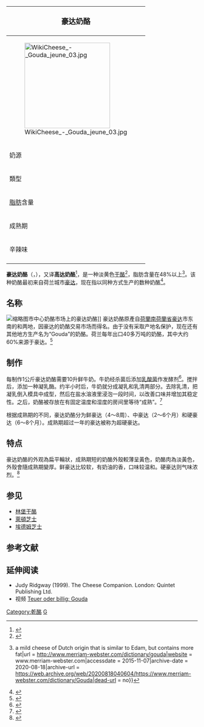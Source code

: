 {{expand|time=2017-12-06T21:29:54+00:00}}
{{noteTA
|G1=Food
}}
{| class="infobox bordered" style="align: right; width: 20em; font-size: 90%; text-align: left; float: right;" cellpadding="3"
|-
! colspan=2 bgcolor="#FFCCAA" style="font-size: 120%; text-align: center;" |'''豪达奶酪'''
|-----
|colspan=2|[[File:WikiCheese_-_Gouda_jeune_03.jpg|225px]]
|-----
| 奶源|| [[牛奶|牛奶]]
|-----
| 類型 ||半硬質
|-----
| [[脂肪|脂肪]]含量 || 48%-51%
|-----
| 成熟期 || 3個月到2年
|-----
| 辛辣味 ||溫和到強烈
|-
|}
'''豪达奶酪'''（{{lang-nl|Goudse kaas}}，{{IPA-nl|ˈɣʌu̯t.sə ˈkaːs|}}），又译'''高达奶酪'''<ref name="gaoda">{{cite journal
|title=高达干酪的生产工艺及控制要点
|journal=中国乳品工业
|author=于丽斌 鞠印凤 窦军 宁颖
|year=2006
|url=http://www.cqvip.com/qk/91276x/200604/21724143.html
|accessdate=2018-01-13
|archive-date=2019-07-23
|archive-url=https://web.archive.org/web/20190723125855/http://www.cqvip.com/qk/91276x/200604/21724143.html
|dead-url=no
}}</ref>，是一种淡黄色[[干酪|干酪]]<ref>{{cite web|title=GOUDA|url=https://cheese.com/gouda/|website=cheese.com|accessdate=2018-01-09|archive-date=2021-05-14|archive-url=https://web.archive.org/web/20210514142044/https://www.cheese.com/gouda/|dead-url=no}}</ref>，脂肪含量在48%以上<ref>{{Cite web|title = Gouda {{!}} a mild cheese of Dutch origin that is similar to Edam, but contains more fat|url = http://www.merriam-webster.com/dictionary/gouda|website = www.merriam-webster.com|accessdate = 2015-11-07|archive-date = 2020-08-18|archive-url = https://web.archive.org/web/20200818040604/https://www.merriam-webster.com/dictionary/Gouda|dead-url = no}}</ref>。该种奶酪最初来自荷兰城市[[豪达|豪达]]，现在指以同种方式生产的数种奶酪<ref>{{cite web |url=http://www.dutchnews.nl/news/archives/2010/10/european_commission_confirms_p.php |title=European commission confirms protection for Gouda Holland |date=2010-10-07 |publisher=DutchNews.NL |accessdate=2010-10-07 |archive-date=2015-01-29 |archive-url=https://web.archive.org/web/20150129054259/http://www.dutchnews.nl/news/archives/2010/10/european_commission_confirms_p.php/ |dead-url=no }}</ref>。

==名称==
[[File:Kaasmarkt2.jpg|缩略图]]市中心奶酪市场上的豪达奶酪]]
{{see also|豪达}}
豪达奶酪原產自[[荷蘭|荷蘭]][[南荷蘭省|南荷蘭省]][[豪达|豪达]]市东南的{{link-nl|哈斯特雷赫特|Haastrecht}}和{{link-nl|斯托尔韦克|Stolwijk}}两地，因豪达的奶酪交易市场而得名。由于没有采取产地名保护，现在还有其他地方生产名为“Gouda”的奶酪。荷兰每年出口40多万吨的奶酪，其中大约60%来源于豪达。<ref name=hy>{{cite web|title=荷兰奶酪重镇——豪达（Gouda）|url=http://hollandtravel.chinesewings.com/city/gouda/|website=华翼网|accessdate=2018-01-09|archive-url=https://web.archive.org/web/20160304092342/http://hollandtravel.chinesewings.com/city/gouda/|archive-date=2016-03-04|dead-url=yes}}</ref>

==制作==
每制作1公斤豪达奶酪需要10升鲜牛奶。牛奶经杀菌后添加[[乳酸菌|乳酸菌]]作发酵剂<ref name="china.com">{{cite web|author1=胡欣|title=组图：去欧洲追寻奶酪的历史|url=http://www1.china.com.cn/chinese/zhuanti/resource/1233583.htm|website=中国网|publisher=美食地理|accessdate=2018-01-09|date=2006-06-07|archive-url=https://web.archive.org/web/20150921093500/http://www1.china.com.cn/chinese/zhuanti/resource/1233583.htm|archive-date=2015-09-21|dead-url=yes}}</ref>。搅拌后，添加一种凝乳酶。约半小时后，牛奶就分成凝乳和乳清两部分。去除乳清，把凝乳倒入模具中成型，然后在盐水溶液里浸泡一段时间，以改善口味并增加其稳定性。之后，奶酪被存放在有固定温度和湿度的房间里等待“成熟”。<ref>{{cite web|author1=mcbain|title=荷兰豪达奶酪的制作过程简介，豪达奶酪是怎么制作的|url=https://www.haocai777.com/Article/zixun/14886.html|website=好菜杰|accessdate=2018-01-09|date=2017-07-06|archive-date=2019-07-25|archive-url=https://web.archive.org/web/20190725130719/https://www.haocai777.com/Article/zixun/14886.html|dead-url=no}}</ref>

根据成熟期的不同，豪达奶酪分为鲜豪达（4～8周）、中豪达（2～6个月）和硬豪达（6～8个月）。成熟期超过一年的豪达被称为超硬豪达。
{{Gallery
 | title  = 豪达奶酪的制造
 | width  = 180
 | height = 140
| Image:Chessee gouda fabrication.JPG|凝乳
| Image:Chese gouda moulage.JPG|造型
| Image:Chesse gouda immersion.JPG|浸泡
| Image:Chesses gouda affinage.JPG|成熟
| Image:Diverse kazen in Gouda.jpg|储藏
}}

==特点==
{{multiple image
| image1            = GoudaBelgie.jpg
| caption1          =[[比利时|比利时]]产的幼豪达奶酪
| width1            = 237
| image2            = Smoked gouda cheese.jpg
| width2            = 210
| caption2          =熏过的豪达奶酪
}}
豪达奶酪的外观為扁平輪狀，成熟期短的奶酪外殼較薄呈黃色，奶酪肉為淡黃色，外殼會隨成熟期變厚。鲜豪达比较软，有奶油的香，口味较温和。硬豪达则气味浓烈。<ref>{{cite web|author1=刘黎|title=奶酪飘香数百年--荷兰豪达见闻|url=http://www.ce.cn/cysc/sp/canyin/200608/13/t20060813_8118259.shtml|website=中国经济网|accessdate=2018-01-09|date=2006-08-13|archive-url=https://web.archive.org/web/20180110054728/http://www.ce.cn/cysc/sp/canyin/200608/13/t20060813_8118259.shtml|archive-date=2018-01-10|dead-url=yes}}</ref>

==参见==
*[[林堡干酪|林堡干酪]]
*[[萊頓芝士|萊頓芝士]]
*[[埃德姆芝士|埃德姆芝士]]

==参考文献==
{{reflist|2}}

==延伸阅读==
{{commons category|Gouda cheese}}
*Judy Ridgway (1999). The Cheese Companion. London: Quintet Publishing Ltd.
*视频 [https://web.archive.org/web/20180109183358/https://www.zdf.de/verbraucher/wiso/gouda-im-teuer-oder-billig-vergleich-100.html Teuer oder billig: Gouda]{{de}}
{{荷兰奶酪}}
[[Category:乾酪|Category:乾酪]]
[[Category:荷蘭食品|G]]
